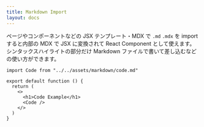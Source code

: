 ```yaml
---
title: Markdown Import
layout: docs
---
```


ページやコンポーネントなどの JSX テンプレート・MDX で `.md` `.mdx` を import すると内部の MDX で JSX に変換されて React Component として使えます。シンタックスハイライトの部分だけ Markdown ファイルで書いて差し込むなどの使い方ができます。

```tsx
import Code from "../../assets/markdown/code.md"

export default function () {
  return (
    <>
      <h1>Code Example</h1>
      <Code />
    </>
  )
}
```
